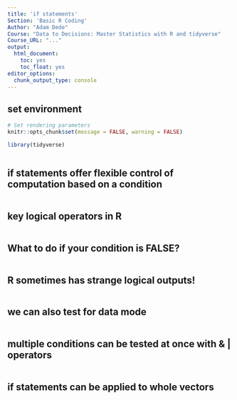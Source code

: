```yaml
---
title: 'if statements'
Section: 'Basic R Coding'
Author: "Adam Dede"
Course: "Data to Decisions: Master Statistics with R and tidyverse"
Course_URL: "..." 
output:
  html_document:
    toc: yes
    toc_float: yes
editor_options:
  chunk_output_type: console
---
```



## set environment

```r

# Set rendering parameters
knitr::opts_chunk$set(message = FALSE, warning = FALSE)

library(tidyverse)



```

## if statements offer flexible control of computation based on a condition

```r


```
## key logical operators in R
```r





```
## What to do if your condition is FALSE? 
```r








```
## R sometimes has strange logical outputs! 
```r




```

## we can also test for data mode 
```r



```

## multiple conditions can be tested at once with & | operators
```r




```

## if statements can be applied to whole vectors
```r

            


```
